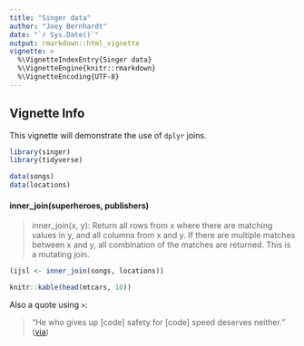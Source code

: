 ```yaml
---
title: "Singer data"
author: "Joey Bernhardt"
date: "`r Sys.Date()`"
output: rmarkdown::html_vignette
vignette: >
  %\VignetteIndexEntry{Singer data}
  %\VignetteEngine{knitr::rmarkdown}
  %\VignetteEncoding{UTF-8}
---
```



## Vignette Info

This vignette will demonstrate the use of `dplyr` joins.


```r
library(singer)
library(tidyverse)

data(songs)
data(locations)

```


#### inner_join(superheroes, publishers)

> inner_join(x, y): Return all rows from x where there are matching values in y, and all columns from x and y. If there are multiple matches between x and y, all combination of the matches are returned. This is a mutating join.

```r
(ijsl <- inner_join(songs, locations))
```



```r
knitr::kable(head(mtcars, 10))
```

Also a quote using `>`:

> "He who gives up [code] safety for [code] speed deserves neither."
([via](https://twitter.com/hadleywickham/status/504368538874703872))

